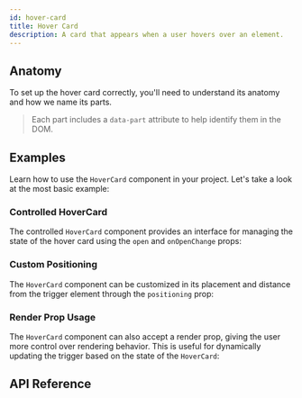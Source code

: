 ```yaml
---
id: hover-card
title: Hover Card
description: A card that appears when a user hovers over an element.
---
```


<ComponentPreview id="HoverCard" />

## Anatomy

To set up the hover card correctly, you'll need to understand its anatomy and
how we name its parts.

> Each part includes a `data-part` attribute to help identify them in the DOM.

<Anatomy id="hover-card" />

## Examples

Learn how to use the `HoverCard` component in your project. Let's take a look at
the most basic example:

<Example id="basic" />

### Controlled HoverCard

The controlled `HoverCard` component provides an interface for managing the
state of the hover card using the `open` and `onOpenChange` props:

<Example id="controlled" />

### Custom Positioning

The `HoverCard` component can be customized in its placement and distance from
the trigger element through the `positioning` prop:

<Example id="positioning" />

### Render Prop Usage

The `HoverCard` component can also accept a render prop, giving the user more
control over rendering behavior. This is useful for dynamically updating the
trigger based on the state of the `HoverCard`:

<Example id="renderProp" />

## API Reference

<ComponentTypes id="hover-card" />
